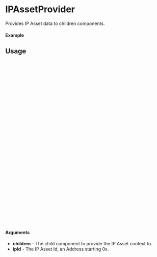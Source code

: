 

<Meta of={IPAssetProviderStory} title="Providers/IPAssetProvider" />

# IPAssetProvider

Provides IP Asset data to children components.

#### Example

<Canvas of={IPAssetProviderStory.Select} />

<Controls />

## Usage

```ts
// wrap your component with the IPAssetProvider

import { IPAssetProvider } from "@storyprotocol/storykit"
import ExampleComponent from './ExampleComponent'

const ExamplePage = () => {
  return (
    <IPAssetProvider ipId={"0xbbf08a30b9ff0f717a024a75963d3196aaf0f0dd"}>
      <ExampleComponent />
    </IPAssetProvider>
  );
};

export default ExamplePage;
```

```ts
// in your component file, context provides IP asset state

import { useIPAssetContext } from "@storyprotocol/storykit"

const ExampleComponent = () => {

  const { nftData, isNftDataLoading } = useIPAssetContext()

  return (
    <div>
      {isNftDataLoading && <div>Fetching Asset...</div>}

      {nftData && !isNftDataLoading ? (
        <div>nft id: {nftData.nft_id}</div>
      ) : null}
    </div>
  );
};

export default ExampleComponent;
```

#### Arguments

- **children** - The child component to provide the IP Asset context to.
- **ipId** - The IP Asset Id, an Address starting 0x.

